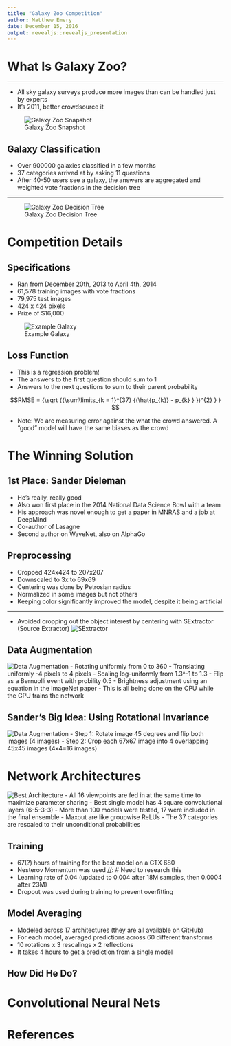 ```yaml
---
title: "Galaxy Zoo Competition"
author: Matthew Emery
date: December 15, 2016
output: revealjs::revealjs_presentation
---
```


# What Is Galaxy Zoo?

----

 - All sky galaxy surveys produce more images than can be handled just by experts
 - It's 2011, better crowdsource it

![Galaxy Zoo Snapshot](../img/GalaxyZoo.jpg)

## Galaxy Classification

 - Over 900000 galaxies classified in a few months
 - 37 categories arrived at by asking 11 questions 
 - After 40-50 users see a galaxy, the answers are aggregated and weighted vote fractions in the decision tree
 
----

![Galaxy Zoo Decision Tree](../img/galaxy_decision_tree.png)


# Competition Details

## Specifications

- Ran from December 20th, 2013 to April 4th, 2014
- 61,578 training images with vote fractions
- 79,975 test images
- 424 x 424 pixels
- Prize of $16,000

![Example Galaxy](../img/262642.jpg)

## Loss Function

- This is a regression problem!
- The answers to the first question should sum to 1
- Answers to the next questions to sum to their parent probability

$$RMSE = {\sqrt {{\sum\limits_{k = 1}^{37} {(\hat{p_{k}} - p_{k} } })^{2} } } $$

- Note: We are measuring error against the what the crowd answered. A "good" model will have the same biases as the crowd

[//]: # https://www.kaggle.com/c/galaxy-zoo-the-galaxy-challenge/details/the-galaxy-zoo-decision-tree

# The Winning Solution

## 1st Place: Sander Dieleman

- He's really, really good
- Also won first place in the 2014 National Data Science Bowl with a team
- His approach was novel enough to get a paper in MNRAS and a job at DeepMind
- Co-author of Lasagne
- Second author on WaveNet, also on AlphaGo

## Preprocessing

- Cropped 424x424 to 207x207
- Downscaled to 3x to 69x69
- Centering was done by Petrosian radius
- Normalized in some images but not others
- Keeping color significantly improved the model, despite it being artificial

---

- Avoided cropping out the object interest by centering with SExtractor (Source Extractor)
![SExtractor](../img/sextractor.png)

## Data Augmentation

![Data Augmentation](../img/data_augmentation.png)
 - Rotating uniformly from 0 to 360
 - Translating uniformly -4 pixels to 4 pixels
 - Scaling log-uniformly from 1.3^-1 to 1.3
 - Flip as a Bernuolli event with probility 0.5
 - Brightness adjustment using an equation in the ImageNet paper
 - This is all being done on the CPU while the GPU trains the network

## Sander's Big Idea: Using Rotational Invariance

![Data Augmentation](../img/viewpoint_extraction.png)
 - Step 1: Rotate image 45 degrees and flip both images (4 images)
 - Step 2: Crop each 67x67 image into 4 overlapping 45x45 images (4x4=16 images) 

# Network Architectures

![Best Architecture](../img/architecture.png)
- All 16 viewpoints are fed in at the same time to maximize parameter sharing
- Best single model has 4 square convolutional layers (6-5-3-3)
- More than 100 models were tested, 17 were included in the final ensemble
- Maxout are like groupwise ReLUs
- The 37 categories are rescaled to their unconditional probabilities

## Training

- 67(?) hours of training for the best model on a GTX 680
- Nesterov Momentum was used [//]: # Need to research this
- Learning rate of 0.04 (updated to 0.004 after 18M samples, then 0.0004 after 23M)
- Dropout was used during training to prevent overfitting

## Model Averaging

- Modeled across 17 architectures (they are all available on GitHub)
- For each model, averaged predictions across 60 different transforms 
- 10 rotations x 3 rescalings x 2 reflections
- It takes 4 hours to get a prediction from a single model

## How Did He Do?



# Convolutional Neural Nets



# References

